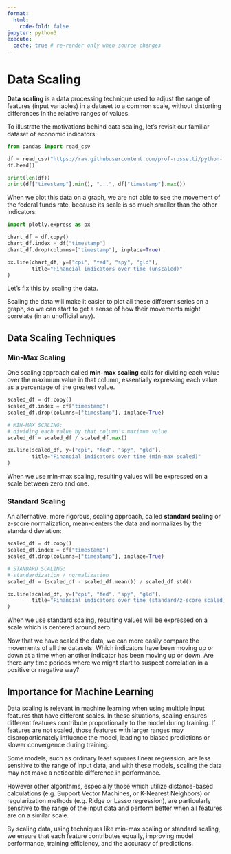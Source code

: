 ```yaml
---
format:
  html:
    code-fold: false
jupyter: python3
execute:
  cache: true # re-render only when source changes
---
```




# Data Scaling

**Data scaling** is a data processing technique used to adjust the range of features (input variables) in a dataset to a common scale, without distorting differences in the relative ranges of values.

To illustrate the motivations behind data scaling, let's revisit our familiar dataset of economic indicators:

```python
from pandas import read_csv

df = read_csv("https://raw.githubusercontent.com/prof-rossetti/python-for-finance/main/docs/data/monthly-indicators.csv")
df.head()
```

```python
print(len(df))
print(df["timestamp"].min(), "...", df["timestamp"].max())
```


When we plot this data on a graph, we are not able to see the movement of the federal funds rate, because its scale is so much smaller than the other indicators:


```python
import plotly.express as px

chart_df = df.copy()
chart_df.index = df["timestamp"]
chart_df.drop(columns=["timestamp"], inplace=True)

px.line(chart_df, y=["cpi", "fed", "spy", "gld"],
        title="Financial indicators over time (unscaled)"
)
```


Let's fix this by scaling the data.

Scaling the data will make it easier to plot all these different series on a graph, so we can start to get a sense of how their movements might correlate (in an unofficial way).

## Data Scaling Techniques

### Min-Max Scaling

One scaling approach called **min-max scaling** calls for dividing each value over the maximum value in that column, essentially expressing each value as a percentage of the greatest value.

```python
scaled_df = df.copy()
scaled_df.index = df["timestamp"]
scaled_df.drop(columns=["timestamp"], inplace=True)

# MIN-MAX SCALING:
# dividing each value by that column's maximum value
scaled_df = scaled_df / scaled_df.max()

px.line(scaled_df, y=["cpi", "fed", "spy", "gld"],
        title="Financial indicators over time (min-max scaled)"
)
```

When we use min-max scaling, resulting values will be expressed on a scale between zero and one.

### Standard Scaling

An alternative, more rigorous, scaling approach, called **standard scaling** or z-score normalization, mean-centers the data and normalizes by the standard deviation:

```python
scaled_df = df.copy()
scaled_df.index = df["timestamp"]
scaled_df.drop(columns=["timestamp"], inplace=True)

# STANDARD SCALING:
# standardization / normalization
scaled_df = (scaled_df - scaled_df.mean()) / scaled_df.std()

px.line(scaled_df, y=["cpi", "fed", "spy", "gld"],
        title="Financial indicators over time (standard/z-score scaled)"
)
```

When we use standard scaling, resulting values will be expressed on a scale which is centered around zero.

Now that we have scaled the data, we can more easily compare the movements of all the datasets. Which indicators have been moving up or down at a time when another indicator has been moving up or down. Are there any time periods where we might start to suspect correlation in a positive or negative way?


## Importance for Machine Learning


Data scaling is relevant in machine learning when using multiple input features that have different scales. In these situations, scaling ensures different features contribute proportionally to the model during training. If features are not scaled, those features with larger ranges may disproportionately influence the model, leading to biased predictions or slower convergence during training.

Some models, such as ordinary least squares linear regression, are less sensitive to the range of input data, and with these models, scaling the data may not make a noticeable difference in performance.

However other algorithms, especially those which utilize distance-based calculations (e.g. Support Vector Machines, or K-Nearest Neighbors) or regularization methods (e.g. Ridge or Lasso regression), are particularly sensitive to the range of the input data and perform better when all features are on a similar scale.

By scaling data, using techniques like min-max scaling or standard scaling, we ensure that each feature contributes equally, improving model performance, training efficiency, and the accuracy of predictions.
